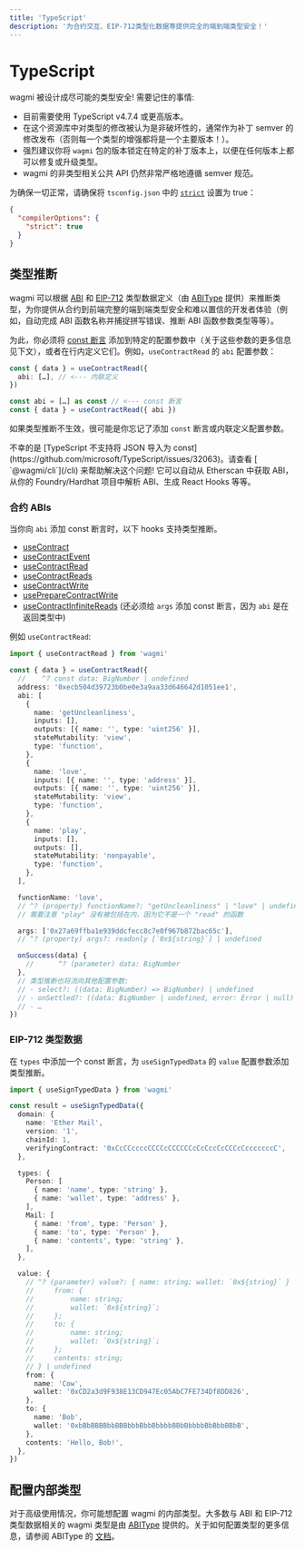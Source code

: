 ```yaml
---
title: 'TypeScript'
description: '为合约交互、EIP-712类型化数据等提供完全的端到端类型安全！'
---
```



# TypeScript

wagmi 被设计成尽可能的类型安全! 需要记住的事情:

- 目前需要使用 TypeScript v4.7.4 或更高版本。
- 在这个资源库中对类型的修改被认为是非破坏性的，通常作为补丁 semver 的修改发布（否则每一个类型的增强都将是一个主要版本！）。
- 强烈建议你将 `wagmi` 包的版本锁定在特定的补丁版本上，以便在任何版本上都可以修复或升级类型。
- wagmi 的非类型相关公共 API 仍然非常严格地遵循 semver 规范。

为确保一切正常，请确保将 `tsconfig.json` 中的 [`strict`](https://www.typescriptlang.org/tsconfig#strict) 设置为 true：

```json filename="tsconfig.json"
{
  "compilerOptions": {
    "strict": true
  }
}
```

## 类型推断

wagmi 可以根据 [ABI](https://docs.soliditylang.org/en/v0.8.15/abi-spec.html#json) 和 [EIP-712](https://eips.ethereum.org/EIPS/eip-712) 类型数据定义（由 [ABIType](https://github.com/wagmi-dev/abitype) 提供）来推断类型，为你提供从合约到前端完整的端到端类型安全和难以置信的开发者体验（例如，自动完成 ABI 函数名称并捕捉拼写错误、推断 ABI 函数参数类型等等）。

为此，你必须将 [const 断言](https://www.typescriptlang.org/docs/handbook/release-notes/typescript-3-4.html#const-assertions) 添加到特定的配置参数中（关于这些参数的更多信息见下文），或者在行内定义它们。例如，`useContractRead` 的 `abi` 配置参数：

```ts
const { data } = useContractRead({
  abi: […], // <--- 内联定义
})
```

```ts
const abi = […] as const // <--- const 断言
const { data } = useContractRead({ abi })
```

如果类型推断不生效，很可能是你忘记了添加 `const` 断言或内联定义配置参数。

<Callout type="info">
  不幸的是 [TypeScript 不支持将 JSON 导入为
  const](https://github.com/microsoft/TypeScript/issues/32063)。请查看
  [ `@wagmi/cli`](/cli) 来帮助解决这个问题! 它可以自动从 Etherscan 中获取 ABI，从你的 Foundry/Hardhat 项目中解析 ABI、生成 React
  Hooks 等等。
</Callout>

### 合约 ABIs

当你向 `abi` 添加 const 断言时，以下 hooks 支持类型推断。

- [useContract](/react/hooks/useContract)
- [useContractEvent](/react/hooks/useContractEvent)
- [useContractRead](/react/hooks/useContractRead)
- [useContractReads](/react/hooks/useContractReads)
- [useContractWrite](/react/hooks/useContractWrite)
- [usePrepareContractWrite](/react/prepare-hooks/usePrepareContractWrite)
- [useContractInfiniteReads](/react/hooks/useContractInfiniteReads) (还必须给 `args` 添加 const 断言，因为 `abi` 是在返回类型中)

例如 `useContractRead`:

```ts
import { useContractRead } from 'wagmi'

const { data } = useContractRead({
  //    ^? const data: BigNumber | undefined
  address: '0xecb504d39723b0be0e3a9aa33d646642d1051ee1',
  abi: [
    {
      name: 'getUncleanliness',
      inputs: [],
      outputs: [{ name: '', type: 'uint256' }],
      stateMutability: 'view',
      type: 'function',
    },
    {
      name: 'love',
      inputs: [{ name: '', type: 'address' }],
      outputs: [{ name: '', type: 'uint256' }],
      stateMutability: 'view',
      type: 'function',
    },
    {
      name: 'play',
      inputs: [],
      outputs: [],
      stateMutability: 'nonpayable',
      type: 'function',
    },
  ],

  functionName: 'love',
  // ^? (property) functionName?: "getUncleanliness" | "love" | undefined
  // 需要注意 "play" 没有被包括在内，因为它不是一个 "read" 的函数

  args: ['0x27a69ffba1e939ddcfecc8c7e0f967b872bac65c'],
  // ^? (property) args?: readonly [`0x${string}`] | undefined

  onSuccess(data) {
    //      ^? (parameter) data: BigNumber
  },
  // 类型推断也将流向其他配置参数:
  // - select?: ((data: BigNumber) => BigNumber) | undefined
  // - onSettled?: ((data: BigNumber | undefined, error: Error | null) => void) | undefined
  // - …
})
```

### EIP-712 类型数据

在 `types` 中添加一个 const 断言，为 `useSignTypedData` 的 `value` 配置参数添加类型推断。

```ts
import { useSignTypedData } from 'wagmi'

const result = useSignTypedData({
  domain: {
    name: 'Ether Mail',
    version: '1',
    chainId: 1,
    verifyingContract: '0xCcCCccccCCCCcCCCCCCcCcCccCcCCCcCcccccccC',
  },

  types: {
    Person: [
      { name: 'name', type: 'string' },
      { name: 'wallet', type: 'address' },
    ],
    Mail: [
      { name: 'from', type: 'Person' },
      { name: 'to', type: 'Person' },
      { name: 'contents', type: 'string' },
    ],
  },

  value: {
    // ^? (parameter) value?: { name: string; wallet: `0x${string}` } | {
    //     from: {
    //         name: string;
    //         wallet: `0x${string}`;
    //     };
    //     to: {
    //         name: string;
    //         wallet: `0x${string}`;
    //     };
    //     contents: string;
    // } | undefined
    from: {
      name: 'Cow',
      wallet: '0xCD2a3d9F938E13CD947Ec05AbC7FE734Df8DD826',
    },
    to: {
      name: 'Bob',
      wallet: '0xbBbBBBBbbBBBbbbBbbBbbbbBBbBbbbbBbBbbBBbB',
    },
    contents: 'Hello, Bob!',
  },
})
```

## 配置内部类型

对于高级使用情况，你可能想配置 wagmi 的内部类型。大多数与 ABI 和 EIP-712 类型数据相关的 wagmi 类型是由 [ABIType](https://github.com/wagmi-dev/abitype) 提供的。关于如何配置类型的更多信息，请参阅 ABIType 的 [文档](https://github.com/wagmi-dev/abitype#configuration)。
